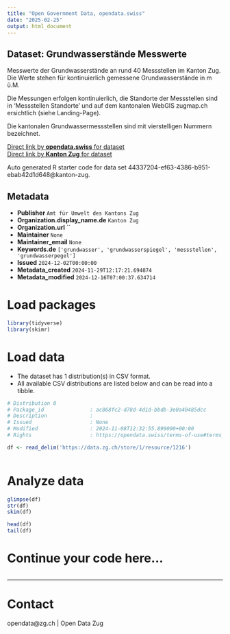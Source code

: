 ```yaml
---
title: "Open Government Data, opendata.swiss"
date: "2025-02-25"
output: html_document
---
```


## Dataset: Grundwasserstände Messwerte

Messwerte der Grundwasserstände an rund 40 Messstellen im Kanton Zug.
Die Werte stehen für kontinuierlich gemessene Grundwasserstände in m ü.M.

Die Messungen erfolgen kontinuierlich, die Standorte der Messstellen sind in 'Messstellen Standorte' und auf dem kantonalen WebGIS zugmap.ch ersichtlich (siehe Landing-Page).

Die kantonalen Grundwassermessstellen sind mit vierstelligen Nummern bezeichnet.

[Direct link by **opendata.swiss** for dataset](https://opendata.swiss/de/dataset/grundwasserstande-messwerte)<br>
[Direct link by **Kanton Zug** for dataset](https://zg.ch/de/natur-umwelt-tiere/wasser-und-gewaesser/gewaesserqualitaet/grundwasser/messdaten-grundwasserstand)

Auto generated R starter code for data set 44337204-ef63-4386-b951-ebab42d1d648@kanton-zug.

## Metadata

- **Publisher** `Amt für Umwelt des Kantons Zug`
- **Organization.display_name.de** `Kanton Zug`
- **Organization.url** ``
- **Maintainer** `None`
- **Maintainer_email** `None`
- **Keywords.de** `['grundwasser', 'grundwasserspiegel', 'messstellen', 'grundwasserpegel']`
- **Issued** `2024-12-02T00:00:00`
- **Metadata_created** `2024-11-29T12:17:21.694874`
- **Metadata_modified** `2024-12-16T07:00:37.634714`


# Load packages

```r

library(tidyverse)
library(skimr)

```

# Load data

-   The dataset has 1 distribution(s) in CSV format.
-   All available CSV distributions are listed below and can be read into a tibble.

```r

# Distribution 0
# Package_id               : ac868fc2-d78d-4d1d-bbdb-3e0a40485dcc
# Description              : 
# Issued                   : None
# Modified                 : 2024-11-08T12:32:55.899000+00:00
# Rights                   : https://opendata.swiss/terms-of-use#terms_by

df <- read_delim('https://data.zg.ch/store/1/resource/1216')



```

# Analyze data

```r

glimpse(df)
str(df)
skim(df)

head(df)
tail(df)

```

# Continue your code here...

```r

```

------------------------------------------------------------------------

# Contact

opendata@zg.ch | Open Data Zug
